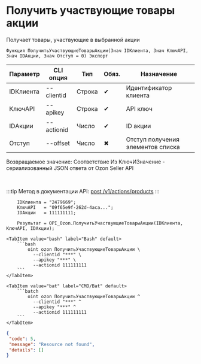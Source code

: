 ﻿---
sidebar_position: 3
description: Получить участвующие товары акции и другие функции для работы с Ozon в Открытом пакете интеграций - бесплатной open-source библиотеке интеграций для 1С:Предприятие 8, OneScript и CLI
keywords: [1C, 1С, 1С:Предприятие, 1С:Предприятие 8.3, API, Интеграция, Сервисы, Обмен, OneScript, CLI, Ozon]
---


# Получить участвующие товары акции
 Получает товары, участвующие в выбранной акции



`Функция ПолучитьУчаствующиеТоварыАкции(Знач IDКлиента, Знач КлючAPI, Знач IDАкции, Знач Отступ = 0) Экспорт`

  | Параметр | CLI опция | Тип | Обяз. | Назначение |
  |-|-|-|-|-|
  | IDКлиента | --clientid | Строка | &#x2714; | Идентификатор клиента |
  | КлючAPI | --apikey | Строка | &#x2714; | API ключ |
  | IDАкции | --actionid | Число | &#x2714; | ID акции |
  | Отступ | --offset | Число | &#x2716; | Отступ получения элементов списка |

  
  Возвращаемое значение:   Соответствие Из КлючИЗначение - сериализованный JSON ответа от Ozon Seller API

<br/>

:::tip
Метод в документации API: [post /v1/actions/products](https://docs.ozon.ru/api/seller/#operation/PromosProducts)
:::
<br/>



```bsl title="Пример использования для 1С:Предприятие/OneScript"
    IDКлиента = "2479669";
    КлючAPI   = "09f65e9f-262d-4aca...";
    IDАкции   = 111111111;

    Результат = OPI_Ozon.ПолучитьУчаствующиеТоварыАкции(IDКлиента, КлючAPI, IDАкции);
```
    

 <Tabs>
  
    <TabItem value="bash" label="Bash" default>
        ```bash
            oint ozon ПолучитьУчаствующиеТоварыАкции \
              --clientid "***" \
              --apikey "***" \
              --actionid 111111111
        ```
    </TabItem>
  
    <TabItem value="bat" label="CMD/Bat" default>
        ```batch
            oint ozon ПолучитьУчаствующиеТоварыАкции ^
              --clientid "***" ^
              --apikey "***" ^
              --actionid 111111111
        ```
    </TabItem>
</Tabs>


```json title="Результат"
{
 "code": 5,
 "message": "Resource not found",
 "details": []
}
```
